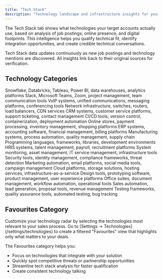 ```yaml
---
title: "Tech Stack"
description: "Technology landscape and infrastructure insights for your accounts"
---
```


The Tech Stack tab shows what technologies your target accounts actually use, based on analysis of job postings, online presence, and digital footprints. This intelligence helps you qualify technical fit, identify integration opportunities, and create credible technical conversations.

<Info>
  Tech Stack data updates continuously as new job postings and technology mentions are discovered. All insights link back to their original sources for verification.
</Info>

## Technology Categories

<CardGroup cols={3}>
  <Card title="Data, BI and Analytics" icon="chart-bar">
    Snowflake, Databricks, Tableau, Power BI, data warehouses, analytics platforms
  </Card>
  <Card title="Collaboration" icon="users">
    Slack, Microsoft Teams, Zoom, project management, team communication tools
  </Card>
  <Card title="Communications" icon="phone">
    VoIP systems, unified communications, messaging platforms, conferencing tools
  </Card>
  <Card title="Computer Networks" icon="network-wired">
    Network infrastructure, switches, routers, load balancers, CDN services
  </Card>
  <Card title="Customer Management" icon="handshake">
    CRM systems, customer service platforms, support ticketing, contact management
  </Card>
  <Card title="DevOps and Development" icon="code">
    CI/CD tools, version control, containerization, deployment automation
  </Card>
  <Card title="E-commerce" icon="bag-shopping">
    Online stores, payment processing, inventory management, shopping platforms
  </Card>
  <Card title="Finance and Accounting" icon="calculator">
    ERP systems, accounting software, financial management, billing platforms
  </Card>
  <Card title="Industrial Engineering" icon="industry">
    Manufacturing systems, process automation, quality management, supply chain
  </Card>
  <Card title="Programming" icon="terminal">
    Programming languages, frameworks, libraries, development environments
  </Card>
  <Card title="HR" icon="users-gear">
    HRIS systems, talent management, payroll, recruitment platforms
  </Card>
  <Card title="IT Management" icon="server">
    System monitoring, asset management, IT service management, infrastructure tools
  </Card>
  <Card title="IT Security" icon="shield">
    Security tools, identity management, compliance frameworks, threat detection
  </Card>
  <Card title="Marketing" icon="bullhorn">
    Marketing automation, email platforms, social media tools, campaign management
  </Card>
  <Card title="Platform and Storage" icon="database">
    Cloud platforms, storage solutions, hosting services, infrastructure-as-a-service
  </Card>
  <Card title="Product and Design" icon="palette">
    Design tools, prototyping software, product management, user experience platforms
  </Card>
  <Card title="Productivity and Operations" icon="clipboard-check">
    Office suites, document management, workflow automation, operational tools
  </Card>
  <Card title="Sales" icon="chart-line">
    Sales automation, lead generation, proposal tools, revenue management
  </Card>
  <Card title="Testing and QA" icon="bug">
    Testing frameworks, quality assurance tools, automated testing, bug tracking
  </Card>
</CardGroup>

## Favourites Category

<Info>
  Customize your technology radar by selecting the technologies most relevant to your sales process. Go to [Settings → Technologies](/settings/technologies) to create a filtered "Favourites" view that highlights only what matters to your deals.
</Info>

The Favourites category helps you:

- Focus on technologies that integrate with your solution
- Quickly spot competitive threats or partnership opportunities
- Streamline tech stack analysis for faster qualification
- Create consistent technology talking 